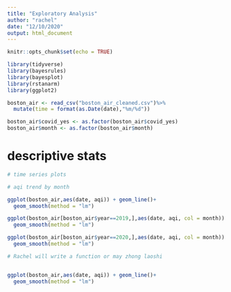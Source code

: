 ```yaml
---
title: "Exploratory Analysis"
author: "rachel"
date: "12/10/2020"
output: html_document
---
```


```r
knitr::opts_chunk$set(echo = TRUE)
```

```r
library(tidyverse)
library(bayesrules)
library(bayesplot)
library(rstanarm)
library(ggplot2)
```


```r
boston_air <- read_csv("boston_air_cleaned.csv")%>%
  mutate(time = format(as.Date(date),"%m/%d"))

boston_air$covid_yes <- as.factor(boston_air$covid_yes)
boston_air$month <- as.factor(boston_air$month)

```

# descriptive stats
```r
# time series plots

# aqi trend by month

ggplot(boston_air,aes(date, aqi)) + geom_line()+
  geom_smooth(method = "lm")

ggplot(boston_air[boston_air$year==2019,],aes(date, aqi, col = month)) + geom_line()+
  geom_smooth(method = "lm")

ggplot(boston_air[boston_air$year==2020,],aes(date, aqi, col = month)) + geom_line()+
  geom_smooth(method = "lm")

# Rachel will write a function or may zhong laoshi 


ggplot(boston_air,aes(date, aqi)) + geom_line()+
  geom_smooth(method = "lm")
```

